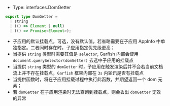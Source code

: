 


- Type: <Highlight>interfaces.DomGetter</Highlight>

```ts
export type DomGetter =
  | string
  | (() => Element | null)
  | (() => Promise<Element>);
```

- 子应用的默认挂载点，可选，没有默认值，若省略需要在子应用 AppInfo 中单独指定。二者同时存在时，子应用指定优先级更高；
- 当提供 `string` 类型时需要其值是 `selector`, Garfish 内部会使用 `document.querySelector(domGetter)` 去选中子应用的挂载点
- 当提供 `string` 类型的 `domGetter` 时，子应用在触发渲染后并不会若当前文档流上并不存在挂载点，`Garfish` 框架内部在 `3s` 内轮讯是否有挂载点
- 当提供函数时，将在子应用挂载过程中执行此函数，并期望返回一个 dom 元素；
- 若 `domGetter` 在子应用渲染时无法查询到挂载点，则会丢出 `domGetter` 无效的异常
